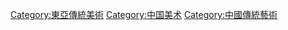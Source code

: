 [[Category:東亞傳統美術|Category:東亞傳統美術]]
[[Category:中国美术|Category:中国美术]]
[[Category:中國傳統藝術|Category:中國傳統藝術]]